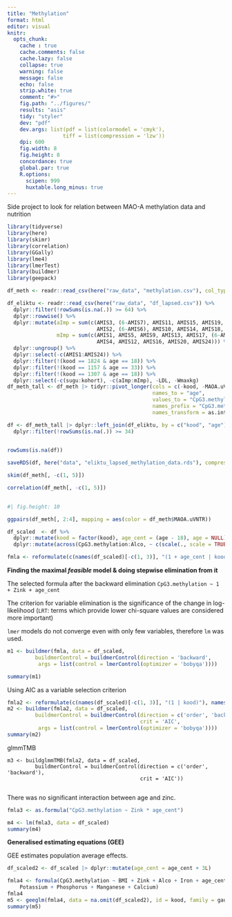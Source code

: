 ```yaml
---
title: "Methylation"
format: html
editor: visual
knitr:
  opts_chunk: 
    cache : true
    cache.comments: false
    cache.lazy: false
    collapse: true
    warning: false
    message: false
    echo: false
    strip.white: true
    comment: "#>"
    fig.path: "../figures/"
    results: "asis"
    tidy: "styler"
    dev: "pdf"
    dev.args: list(pdf = list(colormodel = 'cmyk'), 
                  tiff = list(compression = 'lzw'))
    dpi: 600
    fig.width: 8
    fig.height: 8
    concordance: true
    global.par: true
    R.options:
      scipen: 999
      huxtable.long_minus: true
---
```


Side project to look for relation between MAO-A methylation data and nutrition

```r
library(tidyverse)
library(here)
library(skimr)
library(correlation)
library(GGally)
library(lme4)
library(lmerTest)
library(buildmer)
library(geepack)

df_meth <- readr::read_csv(here("raw_data", "methylation.csv"), col_types = "innnf")

df_eliktu <- readr::read_csv(here("raw_data", "df_lapsed.csv")) %>%
  dplyr::filter(!rowSums(is.na(.)) >= 64) %>% 
  dplyr::rowwise() %>% 
  dplyr::mutate(aImp = sum(c(AMIS3, (6-AMIS7), AMIS11, AMIS15, AMIS19, AMIS23,
                             AMIS2, (6-AMIS6), AMIS10, AMIS14, AMIS18, AMIS22)),
                mImp = sum(c(AMIS1, AMIS5, AMIS9, AMIS13, AMIS17, (6-AMIS21),
                             AMIS4, AMIS12, AMIS16, AMIS20, AMIS24))) %>%
  dplyr::ungroup() %>%
  dplyr::select(-c(AMIS1:AMIS24)) %>% 
  dplyr::filter(!(kood == 1824 & age == 18)) %>% 
  dplyr::filter(!(kood == 1157 & age == 33)) %>% 
  dplyr::filter(!(kood == 1307 & age == 18)) %>%
  dplyr::select(-c(sugu:kohort), -c(aImp:mImp), -LDL, -Wmaxkg) 
df_meth_tall <- df_meth |> tidyr::pivot_longer(cols = c(-kood, -MAOA.uVNTR),
                                               names_to = "age",
                                               values_to = "CpG3.methylation",
                                               names_prefix = "CpG3.methylation.",
                                               names_transform = as.integer)

df <- df_meth_tall |> dplyr::left_join(df_eliktu, by = c("kood", "age")) %>%
  dplyr::filter(!rowSums(is.na(.)) >= 34)
  

rowSums(is.na(df))

saveRDS(df, here("data", "eliktu_lapsed_methylation_data.rds"), compress='xz')
```

```r
skim(df_meth[, -c(1, 5)])

```

```r

correlation(df_meth[, -c(1, 5)])
  
```

```r
#| fig.height: 10

ggpairs(df_meth[, 2:4], mapping = aes(color = df_meth$MAOA.uVNTR))
```

```r
df_scaled  <- df %>% 
  dplyr::mutate(kood = factor(kood), age_cent = (age - 18), age = NULL) %>% 
  dplyr::mutate(across(CpG3.methylation:Alco, ~ c(scale(., scale = TRUE))))

```

```r

fmla <- reformulate(c(names(df_scaled)[-c(1, 3)], "(1 + age_cent | kood)"), names(df_scaled)[3])


```

**Finding the maximal *feasible* model & doing stepwise elimination from it**

The selected formula after the backward elimination `CpG3.methylation ~ 1 + Zink + age_cent`

The criterion for variable elimination is the significance of the change in log-likelihood (`LRT`: terms which provide lower chi-square values are considered more important)

`lmer` models do not converge even with only few variables, therefore `lm` was used.

```r
m1 <- buildmer(fmla, data = df_scaled, 
         buildmerControl = buildmerControl(direction = 'backward',
          args = list(control = lmerControl(optimizer = 'bobyqa'))))

```

```r
summary(m1)

```

Using AIC as a variable selection criterion

```r
fmla2 <- reformulate(c(names(df_scaled)[-c(1, 3)], "(1 | kood)"), names(df_scaled)[3])
m2 <- buildmer(fmla2, data = df_scaled, 
         buildmerControl = buildmerControl(direction = c('order', 'backward'),
                                           crit = 'AIC',
          args = list(control = lmerControl(optimizer = 'bobyqa'))))
summary(m2)
```

glmmTMB

```{summary(m3){r glmmTMB}

m3 <- buildglmmTMB(fmla2, data = df_scaled, 
         buildmerControl = buildmerControl(direction = c('order', 'backward'),
                                           crit = 'AIC'))


```

There was no significant interaction between age and zinc.

```r

fmla3 <- as.formula("CpG3.methylation ~ Zink * age_cent")

m4 <- lm(fmla3, data = df_scaled)
summary(m4)
```

**Generalised estimating equations (GEE)**

GEE estimates population average effects.

```r

df_scaled2 <- df_scaled |> dplyr::mutate(age_cent = age_cent + 3L)

fmla4 <- formula(CpG3.methylation ~ BMI + Zink + Alco + Iron + age_cent +      Iodine + VitE + Fatsg + FruitsBerries + CHL + VitB1 + Protein +  
    Potassium + Phosphorus + Manganese + Calcium)
fmla4
m5 <- geeglm(fmla4, data = na.omit(df_scaled2), id = kood, family = gaussian, corstr= "ex", scale.fix = FALSE)
summary(m5)
```
